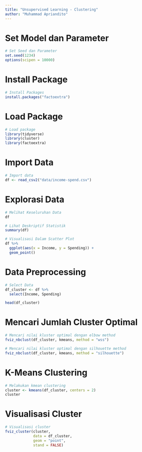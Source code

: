 ```yaml
---
title: "Unsupervised Learning - Clustering"
author: "Muhammad Apriandito"
---
```


# Set Model dan Parameter
```r
# Set Seed dan Parameter
set.seed(1234)
options(scipen = 10000)
```

# Install Package
```r
# Install Packages
install.packages("factoextra")
```

# Load Package
```r
# Load package
library(tidyverse) 
library(cluster)
library(factoextra)
```

# Import Data
```r
# Import data
df <- read_csv2("data/income-spend.csv")
```

# Explorasi Data
```r
# Melihat Keseluruhan Data
df
```

```r
# Lihat Deskriptif Statistik
summary(df)
```

```r
# Visualisasi Dalam Scatter Plot
df %>%
  ggplot(aes(x = Income, y = Spending)) +
  geom_point()
```

# Data Preprocessing
```r
# Select Data
df_cluster <- df %>%
  select(Income, Spending)

head(df_cluster)
```

# Mencari Jumlah Cluster Optimal
```r
# Mencari nilai kluster optimal dengan elbow method
fviz_nbclust(df_cluster, kmeans, method = "wss")
```

```r
# Mencari nilai kluster optimal dengan silhouette method
fviz_nbclust(df_cluster, kmeans, method = "silhouette")
```

# K-Means Clustering
```r
# Melakukan kmean clustering
cluster <- kmeans(df_cluster, centers = 2)
cluster
```

# Visualisasi Cluster
```r
# Visualisasi cluster
fviz_cluster(cluster, 
             data = df_cluster, 
             geom = "point", 
             stand = FALSE)
```

